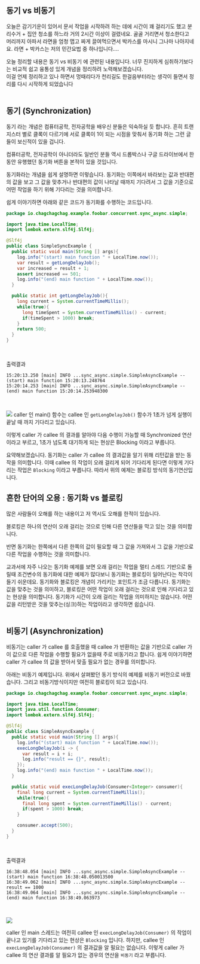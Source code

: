 ## 동기 vs 비동기
오늘은 감기기운이 있어서 문서 작업을 시작하려 하는 데에 시간이 꽤 걸리기도 했고 분리수거 + 집안 청소를 하느라 거의 2시간 이상이 걸렸네요. 골골 거리면서 청소한다고 머리까지 아파서 라면을 엄청 맵고 짜게 끌여먹으면서 박카스를 마시니 그나마 나아지네요. 라면 + 박카스는 저의 민간요법 중 하나입니다....<br/>

오늘 정리할 내용은 동기 vs 비동기 에 관련된 내용입니다. 너무 진지하게 심취하기보다는 비교적 쉽고 융통성 있게 개념을 정리하려 노력해보겠습니다.<br/>
이걸 언제 정리하고 있나 하면서 멍때리다가 천리길도 한걸음부터라는 생각이 들면서 정리를 다시 시작하게 되었습니다<br/>
<br/>

## 동기 (Synchronization)
동기 라는 개념은 컴퓨터공학, 전자공학을 배우신 분들은 익숙하실 듯 합니다. 흔히 트랜지스터 별로 클록이 다르기에 서로 클록이 1이 되는 시점을 맞춰서 동기화 하는 그런 글들이 보신적이 있을 겁니다.<br/>

컴퓨터공학, 전자공학이 아니더라도 일반인 분들 역시 드롭박스나 구글 드라이브에서 한동안 유행했던 동기화 버튼을 본적이 있을 것입니다.<br/>

동기화라는 개념을 쉽게 설명하면 이렇습니다. 동기화는 이쪽에서 바라보는 값과 반대편의 값을 보고 그 값을 맞추거나 반대편의 값이 나타날 때까지 기다려서 그 값을 기준으로 어떤 작업을 하기 위해 기다리는 것을 의미합니다.<br/>

쉽게 이야기하면 아래와 같은 코드가 동기화를 수행하는 코드입니다.
```java filename="SimpleSyncExample.java" {0} copy
package io.chagchagchag.example.foobar.concurrent.sync_async.simple;

import java.time.LocalTime;
import lombok.extern.slf4j.Slf4j;

@Slf4j
public class SimpleSyncExample {
  public static void main(String [] args){
    log.info("(start) main function " + LocalTime.now());
    var result = getLongDelayJob();
    var increased = result + 1;
    assert increased == 501;
    log.info("(end) main function " + LocalTime.now());
  }

  public static int getLongDelayJob(){
    long current = System.currentTimeMillis();
    while(true){
      long timeSpent = System.currentTimeMillis() - current;
      if(timeSpent > 1000) break;
    }
    return 500;
  }
}
```
<br/>

출력결과
```plain
15:20:13.250 [main] INFO ...sync_async.simple.SimpleAsyncExample -- (start) main function 15:20:13.248764
15:20:14.253 [main] INFO ...sync_async.simple.SimpleAsyncExample -- (end) main function 15:20:14.253948300
```
<br/>

![](./img/synchronization/1.png)
caller 인 main() 함수는 callee 인 `getLongDelayJob()` 함수가 1초가 넘게 실행이 끝날 때 까지 기다리고 있습니다.<br/>

이렇게 caller 가 callee 의 결과를 알아야 다음 수행이 가능할 때 Synchronized 연산이라고 부르고, 1초가 넘도록 대기하게 되는 현상은 Blocking 이라고 부릅니다.<br/>

요약해보겠습니다. 동기화는 caller 가 callee 의 결과값을 알기 위해 리턴값을 받는 동작을 의미합니다. 이때 callee 의 작업이 오래 걸리게 되어 기다리게 된다면 이렇게 기다리는 작업은 `Blocking` 이라고 부릅니다. 따라서 위의 예제는 블로킹 방식의 동기연산입니다.<br/>

## 흔한 단어의 오용 : 동기화 vs 블로킹
많은 사람들이 오해를 하는 내용이고 저 역시도 오해를 한적이 있습니다.<br/>

블로킹은 하나의 연산이 오래 걸리는 것으로 인해 다른 연산들을 막고 있는 것을 의미합니다.<br/>

반면 동기화는 한쪽에서 다른 한쪽의 값이 필요할 때 그 값을 가져와서 그 값을 기반으로 다른 작업을 수행하는 것을 의미합니다.<br/>

교과서에 자주 나오는 동기화 예제를 보면 오래 걸리는 작업을 멀티 스레드 기반으로 돌릴때 조건변수의 동기화에 대한 예제가 많다보니 동기화는 블로킹이 일어난다는 착각이 들기 쉬운데요. 동기화와 블로킹은 개념이 가리키는 포인트가 조금 다릅니다. 동기화는 값을 맞추는 것을 의미하고, 블로킹은 어떤 작업이 오래 걸리는 것으로 인해 기다리고 있는 현상을 의미합니다. 동기화가 시간이 오래 걸리는 작업을 의미하지는 않습니다. 어떤 값을 리턴받은 것을 맞추는(싱크)하는 작업이라고 생각하면 쉽습니다.<br/>
<br/>

## 비동기 (Asynchronization)
비동기는 caller 가 callee 를 호출했을 때 callee 가 반환하는 값을 기반으로 caller 가 이 값으로 다른 작업을 수행할 필요가 없을때 주로 비동기라고 합니다. 쉽게 이야기하면 caller 가 callee 의 값을 받아서 맞출 필요가 없는 경우를 의미합니다.<br/>

아래는 비동기 예제입니다. 위에서 살펴봤던 동기 방식의 예제를 비동기 버전으로 바꿨습니다. 그리고 비동기방식이지만 여전히 블로킹이 되고 있습니다.<br/>
```java filename="SimpleAsyncExample.java" {0} copy
package io.chagchagchag.example.foobar.concurrent.sync_async.simple;

import java.time.LocalTime;
import java.util.function.Consumer;
import lombok.extern.slf4j.Slf4j;

@Slf4j
public class SimpleAsyncExample {
  public static void main(String [] args){
    log.info("(start) main function " + LocalTime.now());
    execLongDelayJob(i -> {
      var result = i + i;
      log.info("result == {}", result);
    });
    log.info("(end) main function " + LocalTime.now());
  }

  public static void execLongDelayJob(Consumer<Integer> consumer){
    final long current = System.currentTimeMillis();
    while(true){
      final long spent = System.currentTimeMillis() - current;
      if(spent > 1000) break;
    }

    consumer.accept(500);
  }
}

```
<br/>

출력결과
```plain
16:38:48.054 [main] INFO ...sync_async.simple.SimpleAsyncExample -- (start) main function 16:38:48.050013500
16:38:49.062 [main] INFO ...sync_async.simple.SimpleAsyncExample -- result == 1000
16:38:49.064 [main] INFO ...sync_async.simple.SimpleAsyncExample -- (end) main function 16:38:49.063973
```
<br/>

![](./img/asynchronization/1.png)

caller 인 main 스레드는 여전히 callee 인 `execLongDelayJob(Consumer)` 의 작업이 끝나고 있기를 기다리고 있는 현상은 `Blocking` 입니다. 하지만, callee 인 `execLongDelayJob(Consumer)` 의 결과값을 알 필요는 없습니다. 이렇게 caller 가 callee 의 연산 결과를 알 필요가 없는 경우의 연산을 `비동기` 라고 부릅니다.<br/>
<br/>
